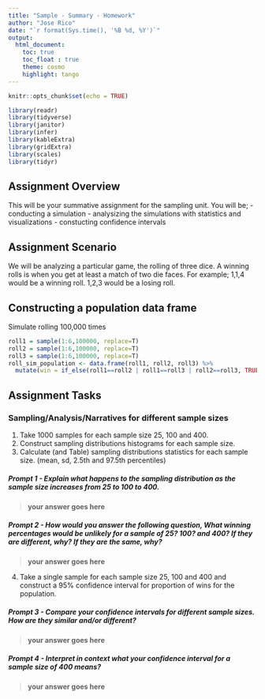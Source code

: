 ```yaml
---
title: "Sample - Summary - Homework"
author: "Jose Rico"
date: "`r format(Sys.time(), '%B %d, %Y')`"
output: 
  html_document:
    toc: true
    toc_float : true
    theme: cosmo
    highlight: tango
---
```


```r
knitr::opts_chunk$set(echo = TRUE)
```

```r
library(readr)
library(tidyverse)
library(janitor)
library(infer)
library(kableExtra)
library(gridExtra)
library(scales)
library(tidyr)
```

## Assignment Overview

This will be your summative assignment for the sampling unit.  You will be;
  - conducting a simulation
  - analysizing the simulations with statistics and visualizations
  - constucting confidence intervals
  
## Assignment Scenario

We will be analyzing a particular game, the rolling of three dice.  A winning rolls is when you get at least a match of two die faces.  For example; 1,1,4 would be a winning roll.   1,2,3 would be a losing roll.    

## Constructing a population data frame

Simulate rolling 100,000 times
```r
roll1 = sample(1:6,100000, replace=T)
roll2 = sample(1:6,100000, replace=T)
roll3 = sample(1:6,100000, replace=T)
roll_sim_population <- data.frame(roll1, roll2, roll3) %>% 
  mutate(win = if_else(roll1==roll2 | roll1==roll3 | roll2==roll3, TRUE, FALSE))
```

## Assignment Tasks

### Sampling/Analysis/Narratives for different sample sizes
1. Take 1000 samples for each sample size 25, 100 and 400.
2. Construct sampling distributions histograms for each sample size.
3. Calculate (and Table) sampling distributions statistics for each sample size. (mean, sd, 2.5th and 97.5th percentiles)

##### Prompt 1 - Explain what happens to the sampling distribution as the sample size increases from 25 to 100 to 400.

> **your answer goes here**

##### Prompt 2 - How would you answer the following question, What winning percentages would be unlikely for a sample of 25? 100? and 400?  If they are different, why?  If they are the same, why? 

> **your answer goes here**

4. Take a single sample for each sample size 25, 100 and 400 and construct a 95% confidence interval for proportion of wins for the population.

##### Prompt 3 - Compare your confidence intervals for different sample sizes.  How are they similar and/or different?

> **your answer goes here**

##### Prompt 4 - Interpret in context what your confidence interval for a sample size of 400 means?

> **your answer goes here**





